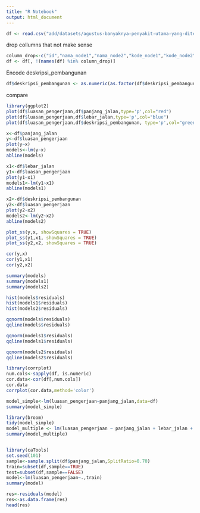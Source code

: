 ```yaml
---
title: "R Notebook"
output: html_document
---
```



```r
df <- read.csv("add/datasets/agustus-banyaknya-penyakit-utama-yang-ditemukan-di-puskesmas-menurut-jenis-penyakit-tahun-2023.csv", sep = ";")
```
drop collumns that not make sense
```r
column_drop<-c("id","nama_node1","nama_node2","kode_node1","kode_node2", "kode_jalan","tanggal_mulai","tanggal_selesai","nama_jalan","kelurahan", "kecamatan","jenis_pekerjaan")
df <- df[, !(names(df) %in% column_drop)]
```
Encode deskripsi_pembangunan
```r
df$deskripsi_pembangunan <- as.numeric(as.factor(df$deskripsi_pembangunan))


```

compare
```r
library(ggplot2)
plot(df$luasan_pengerjaan,df$panjang_jalan,type='p',col="red")
plot(df$luasan_pengerjaan,df$lebar_jalan,type='p',col="blue")
plot(df$luasan_pengerjaan,df$deskripsi_pembangunan, type='p',col="green")
```
```r
x<-df$panjang_jalan
y<-df$luasan_pengerjaan
plot(y~x)
models<-lm(y~x)
abline(models)

x1<-df$lebar_jalan
y1<-df$luasan_pengerjaan
plot(y1~x1)
models1<-lm(y1~x1)
abline(models1)

x2<-df$deskripsi_pembangunan
y2<-df$luasan_pengerjaan
plot(y2~x2)
models2<-lm(y2~x2)
abline(models2)
```
```r
plot_ss(y,x, showSquares = TRUE)
plot_ss(y1,x1, showSquares = TRUE)
plot_ss(y2,x2, showSquares = TRUE)
```
```r
cor(y,x)
cor(y1,x1)
cor(y2,x2)
```
```r
summary(models)
summary(models1)
summary(models2)
```
```r
hist(models$residuals)
hist(models1$residuals)
hist(models2$residuals)
```
```r
qqnorm(models$residuals)
qqline(models$residuals)

qqnorm(models1$residuals)
qqline(models1$residuals)

qqnorm(models2$residuals)
qqline(models2$residuals)
```
```r
library(corrplot)
num.cols<-sapply(df, is.numeric)
cor.data<-cor(df[,num.cols])
cor.data
corrplot(cor.data,method='color')

model_simple<-lm(luasan_pengerjaan~panjang_jalan,data=df)
summary(model_simple)

library(broom)
tidy(model_simple)
model_multiple <- lm(luasan_pengerjaan ~ panjang_jalan + lebar_jalan + deskripsi_pembangunan,data=df)
summary(model_multiple)


library(caTools)
set.seed(101)
sample<-sample.split(df$panjang_jalan,SplitRatio=0.70)
train=subset(df,sample==TRUE)
test=subset(df,sample==FALSE)
model<-lm(luasan_pengerjaan~.,train)
summary(model)

res<-residuals(model)
res<-as.data.frame(res)
head(res)
```
